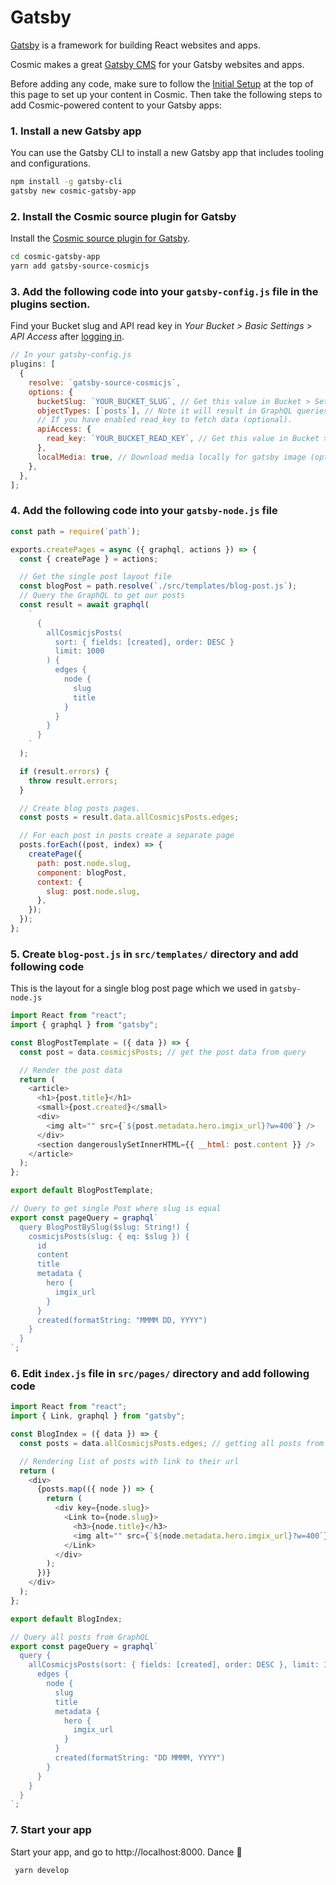 # Gatsby

[Gatsby](https://gatsbyjs.org/) is a framework for building React websites and apps.

Cosmic makes a great [Gatsby CMS](https://www.cosmicjs.com/knowledge-base/gatsby-cms) for your Gatsby websites and apps.

Before adding any code, make sure to follow the [Initial Setup](/guides/initial-setup) at the top of this page to set up your content in Cosmic. Then take the following steps to add Cosmic-powered content to your Gatsby apps:

### 1. Install a new Gatsby app

You can use the Gatsby CLI to install a new Gatsby app that includes tooling and configurations.

```bash
npm install -g gatsby-cli
gatsby new cosmic-gatsby-app
```

### 2. Install the Cosmic source plugin for Gatsby

Install the [Cosmic source plugin for Gatsby](https://www.npmjs.com/package/gatsby-source-cosmicjs).

```bash
cd cosmic-gatsby-app
yarn add gatsby-source-cosmicjs
```

### 3. Add the following code into your `gatsby-config.js` file in the plugins section.

Find your Bucket slug and API read key in <i>Your Bucket > Basic Settings > API Access</i> after [logging in](https://app.cosmicjs.com).

```javascript
// In your gatsby-config.js
plugins: [
  {
    resolve: `gatsby-source-cosmicjs`,
    options: {
      bucketSlug: `YOUR_BUCKET_SLUG`, // Get this value in Bucket > Settings
      objectTypes: [`posts`], // Note it will result in GraphQL queries (allCosmicjsPosts, cosmicjsPosts)
      // If you have enabled read_key to fetch data (optional).
      apiAccess: {
        read_key: `YOUR_BUCKET_READ_KEY`, // Get this value in Bucket > Settings
      },
      localMedia: true, // Download media locally for gatsby image (optional)
    },
  },
];
```

### 4. Add the following code into your `gatsby-node.js` file

```javascript
const path = require(`path`);

exports.createPages = async ({ graphql, actions }) => {
  const { createPage } = actions;

  // Get the single post layout file
  const blogPost = path.resolve(`./src/templates/blog-post.js`);
  // Query the GraphQL to get our posts
  const result = await graphql(
    `
      {
        allCosmicjsPosts(
          sort: { fields: [created], order: DESC }
          limit: 1000
        ) {
          edges {
            node {
              slug
              title
            }
          }
        }
      }
    `
  );

  if (result.errors) {
    throw result.errors;
  }

  // Create blog posts pages.
  const posts = result.data.allCosmicjsPosts.edges;

  // For each post in posts create a separate page
  posts.forEach((post, index) => {
    createPage({
      path: post.node.slug,
      component: blogPost,
      context: {
        slug: post.node.slug,
      },
    });
  });
};
```

### 5. Create `blog-post.js` in `src/templates/` directory and add following code

This is the layout for a single blog post page which we used in `gatsby-node.js`

```javascript
import React from "react";
import { graphql } from "gatsby";

const BlogPostTemplate = ({ data }) => {
  const post = data.cosmicjsPosts; // get the post data from query

  // Render the post data
  return (
    <article>
      <h1>{post.title}</h1>
      <small>{post.created}</small>
      <div>
        <img alt="" src={`${post.metadata.hero.imgix_url}?w=400`} />
      </div>
      <section dangerouslySetInnerHTML={{ __html: post.content }} />
    </article>
  );
};

export default BlogPostTemplate;

// Query to get single Post where slug is equal
export const pageQuery = graphql`
  query BlogPostBySlug($slug: String!) {
    cosmicjsPosts(slug: { eq: $slug }) {
      id
      content
      title
      metadata {
        hero {
          imgix_url
        }
      }
      created(formatString: "MMMM DD, YYYY")
    }
  }
`;
```

### 6. Edit `index.js` file in `src/pages/` directory and add following code

```javascript
import React from "react";
import { Link, graphql } from "gatsby";

const BlogIndex = ({ data }) => {
  const posts = data.allCosmicjsPosts.edges; // getting all posts from query

  // Rendering list of posts with link to their url
  return (
    <div>
      {posts.map(({ node }) => {
        return (
          <div key={node.slug}>
            <Link to={node.slug}>
              <h3>{node.title}</h3>
              <img alt="" src={`${node.metadata.hero.imgix_url}?w=400`} />
            </Link>
          </div>
        );
      })}
    </div>
  );
};

export default BlogIndex;

// Query all posts from GraphQL
export const pageQuery = graphql`
  query {
    allCosmicjsPosts(sort: { fields: [created], order: DESC }, limit: 1000) {
      edges {
        node {
          slug
          title
          metadata {
            hero {
              imgix_url
            }
          }
          created(formatString: "DD MMMM, YYYY")
        }
      }
    }
  }
`;
```

### 7. Start your app

Start your app, and go to http://localhost:8000. Dance 🎉

```
 yarn develop
```
